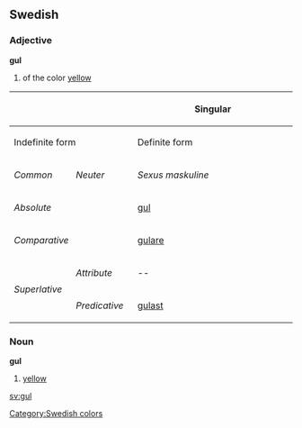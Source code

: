 ==Swedish==
===Adjective===
'''gul'''

# of the color [[yellow]]

{| border=1 cellspacing=0 
|- bgcolor="#FFFFF0" align=center
! rowspan=3 colspan=2 |
! colspan=4 width=400 | Singular
! rowspan=3 width=100 | Plural
|- bgcolor="#FFFFF0" align=center
! colspan=2 width=200 | Indefinite form
! colspan=2 width=200 | Definite form
|- bgcolor="#FFFFF0" align=center
| width=100 | ''Common''
| width=100 | ''Neuter''
| width=100 | ''Sexus maskuline''
| width=100 | ''Other sexus''
|- align=center
| bgcolor="#FFFFF0" colspan=2 width=120 | ''Absolute''
| [[gul]]
| [[gult]]
| [[gule]]
| [[gula]]
| [[gula]]
|- align=center
| bgcolor="#FFFFF0" colspan=2 | ''Comparative''
| colspan=7 | [[gulare]]
|- align=center
| bgcolor="#FFFFF0" rowspan=2 width=60 | ''Superlative''
| bgcolor="#FFFFF0" width=60 | ''Attribute''
| colspan=2 | --
| [[gulaste]]
| [[gulaste]]
| [[gulaste]]
|- align=center 
| bgcolor="#FFFFF0" width=60 | ''Predicative''
| colspan=5 | [[gulast]]
|}

===Noun===
'''gul'''

# [[yellow]]



[[Category:Swedish colors]]
[[sv:gul]]